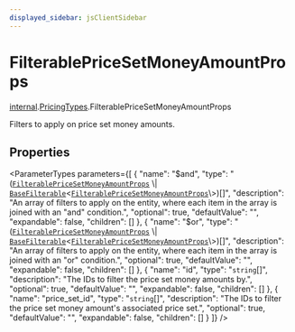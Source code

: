 ```yaml
---
displayed_sidebar: jsClientSidebar
---
```



# FilterablePriceSetMoneyAmountProps

[internal](../../internal/modules/internal.internal-1.mdx).[PricingTypes](../../internal-1/modules/internal.internal-1.PricingTypes.mdx).FilterablePriceSetMoneyAmountProps

Filters to apply on price set money amounts.

## Properties

<ParameterTypes parameters={[
  {
    "name": "$and",
    "type": "([`FilterablePriceSetMoneyAmountProps`](internal.internal-1.PricingTypes.FilterablePriceSetMoneyAmountProps.mdx) \\| [`BaseFilterable`](../../DAL/interfaces/internal.internal-1.DAL.BaseFilterable.mdx)<[`FilterablePriceSetMoneyAmountProps`](internal.internal-1.PricingTypes.FilterablePriceSetMoneyAmountProps.mdx)\\>)[]",
    "description": "An array of filters to apply on the entity, where each item in the array is joined with an \"and\" condition.",
    "optional": true,
    "defaultValue": "",
    "expandable": false,
    "children": []
  },
  {
    "name": "$or",
    "type": "([`FilterablePriceSetMoneyAmountProps`](internal.internal-1.PricingTypes.FilterablePriceSetMoneyAmountProps.mdx) \\| [`BaseFilterable`](../../DAL/interfaces/internal.internal-1.DAL.BaseFilterable.mdx)<[`FilterablePriceSetMoneyAmountProps`](internal.internal-1.PricingTypes.FilterablePriceSetMoneyAmountProps.mdx)\\>)[]",
    "description": "An array of filters to apply on the entity, where each item in the array is joined with an \"or\" condition.",
    "optional": true,
    "defaultValue": "",
    "expandable": false,
    "children": []
  },
  {
    "name": "id",
    "type": "`string`[]",
    "description": "The IDs to filter the price set money amounts by.",
    "optional": true,
    "defaultValue": "",
    "expandable": false,
    "children": []
  },
  {
    "name": "price_set_id",
    "type": "`string`[]",
    "description": "The IDs to filter the price set money amount's associated price set.",
    "optional": true,
    "defaultValue": "",
    "expandable": false,
    "children": []
  }
]} />
